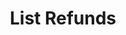 ---
openapi: get /refunds
title: List Refunds
description: Get a list of all refunds associated with your account.
---
